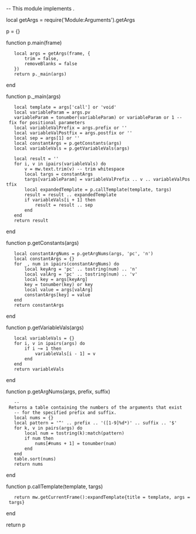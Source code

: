 -- This module implements {{for loop}}.

local getArgs = require('Module:Arguments').getArgs

p = {}

function p.main(frame)
	local args = getArgs(frame, {
		trim = false,
		removeBlanks = false
	})
	return p._main(args)
end

function p._main(args)
	local template = args['call'] or 'void'
	local variableParam = args.pv
	variableParam = tonumber(variableParam) or variableParam or 1 -- fix for positional parameters
	local variableValPrefix = args.prefix or ''
	local variableValPostfix = args.postfix or ''
	local sep = args[1] or ''
	local constantArgs = p.getConstants(args)
	local variableVals = p.getVariableVals(args)

	local result = ''
	for i, v in ipairs(variableVals) do
		v = mw.text.trim(v) -- trim whitespace
		local targs = constantArgs
		targs[variableParam] = variableValPrefix .. v .. variableValPostfix
		local expandedTemplate = p.callTemplate(template, targs)
		result = result .. expandedTemplate
		if variableVals[i + 1] then
			result = result .. sep
		end
	end
	return result
end

function p.getConstants(args)
	local constantArgNums = p.getArgNums(args, 'pc', 'n')
	local constantArgs = {}
	for _, num in ipairs(constantArgNums) do
		local keyArg = 'pc' .. tostring(num) .. 'n'
		local valArg = 'pc' .. tostring(num) .. 'v'
		local key = args[keyArg]
		key = tonumber(key) or key
		local value = args[valArg]
		constantArgs[key] = value
	end
	return constantArgs
end

function p.getVariableVals(args)
	local variableVals = {}
	for i, v in ipairs(args) do
		if i ~= 1 then
			variableVals[i - 1] = v
		end
	end
	return variableVals
end

function p.getArgNums(args, prefix, suffix)
	-- Returns a table containing the numbers of the arguments that exist
	-- for the specified prefix and suffix.
	local nums = {}
	local pattern = '^' .. prefix .. '([1-9]%d*)' .. suffix .. '$'
	for k, v in pairs(args) do
		local num = tostring(k):match(pattern)
		if num then
			nums[#nums + 1] = tonumber(num)
		end
	end
	table.sort(nums)
	return nums
end

function p.callTemplate(template, targs)
	return mw.getCurrentFrame():expandTemplate{title = template, args = targs}
end

return p